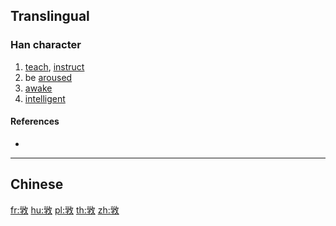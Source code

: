 {{also|斅}}
==Translingual==

===Han character===
{{Han char|rn=66|rad=攴|as=08|sn=12|four=|canj=FDOK,XFDOK|ids=⿰学攵}}

# [[teach]], [[instruct]]
# be [[arouse]]d
# [[awake]]
# [[intelligent]]

====References====
* {{Han ref|kx=0473.171|hdz=21469.031|uh=6569|ud=25961}}

----

==Chinese==
{{zh-see|斆}}

[[fr:敩]]
[[hu:敩]]
[[pl:敩]]
[[th:敩]]
[[zh:敩]]
